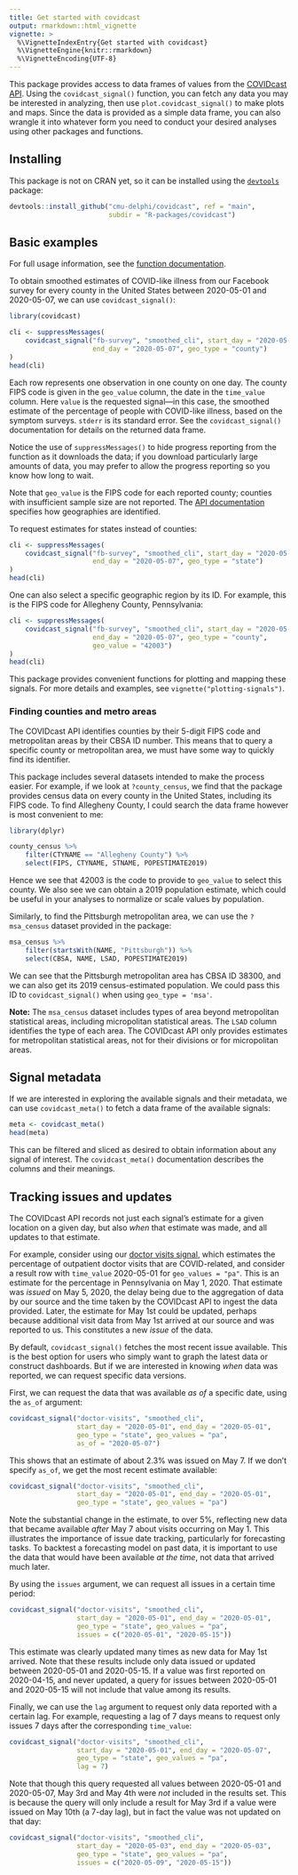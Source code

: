 ```yaml
---
title: Get started with covidcast
output: rmarkdown::html_vignette
vignette: >
  %\VignetteIndexEntry{Get started with covidcast}
  %\VignetteEngine{knitr::rmarkdown}
  %\VignetteEncoding{UTF-8}
---
```


This package provides access to data frames of values from the [COVIDcast
API](https://cmu-delphi.github.io/delphi-epidata/api/covidcast.html). Using the
`covidcast_signal()` function, you can fetch any data you may be interested in
analyzing, then use `plot.covidcast_signal()` to make plots and maps. Since the
data is provided as a simple data frame, you can also wrangle it into whatever
form you need to conduct your desired analyses using other packages and
functions.

## Installing

This package is not on CRAN yet, so it can be installed using the
[`devtools`](https://cran.r-project.org/package=devtools) package:

```r
devtools::install_github("cmu-delphi/covidcast", ref = "main",
                         subdir = "R-packages/covidcast")
```

## Basic examples

For full usage information, see the [function
documentation](../reference/index.html).

To obtain smoothed estimates of COVID-like illness from our Facebook survey for
every county in the United States between 2020-05-01 and 2020-05-07, we can use
`covidcast_signal()`:

```r
library(covidcast)

cli <- suppressMessages(
    covidcast_signal("fb-survey", "smoothed_cli", start_day = "2020-05-01",
                     end_day = "2020-05-07", geo_type = "county")
)
head(cli)
```

Each row represents one observation in one county on one day. The county FIPS
code is given in the `geo_value` column, the date in the `time_value` column.
Here `value` is the requested signal---in this case, the smoothed estimate of
the percentage of people with COVID-like illness, based on the symptom surveys.
`stderr` is its standard error. See the `covidcast_signal()` documentation for
details on the returned data frame.

Notice the use of `suppressMessages()` to hide progress reporting from the
function as it downloads the data; if you download particularly large amounts of
data, you may prefer to allow the progress reporting so you know how long to
wait.

Note that `geo_value` is the FIPS code for each reported county; counties with
insufficient sample size are not reported. The [API
documentation](https://cmu-delphi.github.io/delphi-epidata/api/covidcast.html)
specifies how geographies are identified.

To request estimates for states instead of counties:

```r
cli <- suppressMessages(
    covidcast_signal("fb-survey", "smoothed_cli", start_day = "2020-05-01",
                     end_day = "2020-05-07", geo_type = "state")
)
head(cli)
```

One can also select a specific geographic region by its ID. For example, this is
the FIPS code for Allegheny County, Pennsylvania:

```r
cli <- suppressMessages(
    covidcast_signal("fb-survey", "smoothed_cli", start_day = "2020-05-01",
                     end_day = "2020-05-07", geo_type = "county",
                     geo_value = "42003")
)
head(cli)
```

This package provides convenient functions for plotting and mapping these
signals. For more details and examples, see `vignette("plotting-signals")`.

### Finding counties and metro areas

The COVIDcast API identifies counties by their 5-digit FIPS code and
metropolitan areas by their CBSA ID number. This means that to query a specific
county or metropolitan area, we must have some way to quickly find its
identifier.

This package includes several datasets intended to make the process easier. For
example, if we look at `?county_census`, we find that the package provides
census data on every county in the United States, including its FIPS code. To
find Allegheny County, I could search the data frame however is most convenient
to me:

```r
library(dplyr)

county_census %>%
    filter(CTYNAME == "Allegheny County") %>%
    select(FIPS, CTYNAME, STNAME, POPESTIMATE2019)
```

Hence we see that 42003 is the code to provide to `geo_value` to select this
county. We also see we can obtain a 2019 population estimate, which could be
useful in your analyses to normalize or scale values by population.

Similarly, to find the Pittsburgh metropolitan area, we can use the
`?msa_census` dataset provided in the package:

```r
msa_census %>%
    filter(startsWith(NAME, "Pittsburgh")) %>%
    select(CBSA, NAME, LSAD, POPESTIMATE2019)
```

We can see that the Pittsburgh metropolitan area has CBSA ID 38300, and we can
also get its 2019 census-estimated population. We could pass this ID to
`covidcast_signal()` when using `geo_type = 'msa'`.

**Note:** The `msa_census` dataset includes types of area beyond metropolitan
statistical areas, including micropolitan statistical areas. The `LSAD` column
identifies the type of each area. The COVIDcast API only provides estimates for
metropolitan statistical areas, not for their divisions or for micropolitan
areas.

## Signal metadata

If we are interested in exploring the available signals and their metadata, we
can use `covidcast_meta()` to fetch a data frame of the available signals:

```r
meta <- covidcast_meta()
head(meta)
```

This can be filtered and sliced as desired to obtain information about any
signal of interest. The `covidcast_meta()` documentation describes the columns
and their meanings.

## Tracking issues and updates

The COVIDcast API records not just each signal's estimate for a given location
on a given day, but also *when* that estimate was made, and all updates to that
estimate.

For example, consider using our [doctor visits
signal](https://cmu-delphi.github.io/delphi-epidata/api/covidcast-signals/doctor-visits.html),
which estimates the percentage of outpatient doctor visits that are
COVID-related, and consider a result row with `time_value` 2020-05-01 for
`geo_values = "pa"`. This is an estimate for the percentage in Pennsylvania on
May 1, 2020. That estimate was *issued* on May 5, 2020, the delay being due to
the aggregation of data by our source and the time taken by the COVIDcast API to
ingest the data provided. Later, the estimate for May 1st could be updated,
perhaps because additional visit data from May 1st arrived at our source and was
reported to us. This constitutes a new *issue* of the data.

By default, `covidcast_signal()` fetches the most recent issue available. This
is the best option for users who simply want to graph the latest data or
construct dashboards. But if we are interested in knowing *when* data was
reported, we can request specific data versions.

First, we can request the data that was available *as of* a specific date, using
the `as_of` argument:

```r
covidcast_signal("doctor-visits", "smoothed_cli",
                 start_day = "2020-05-01", end_day = "2020-05-01",
                 geo_type = "state", geo_values = "pa",
                 as_of = "2020-05-07")
```

This shows that an estimate of about 2.3% was issued on May 7. If we don't
specify `as_of`, we get the most recent estimate available:

```r
covidcast_signal("doctor-visits", "smoothed_cli",
                 start_day = "2020-05-01", end_day = "2020-05-01",
                 geo_type = "state", geo_values = "pa")
```

Note the substantial change in the estimate, to over 5%, reflecting new data
that became available *after* May 7 about visits occurring on May 1. This
illustrates the importance of issue date tracking, particularly for forecasting
tasks. To backtest a forecasting model on past data, it is important to use the
data that would have been available *at the time*, not data that arrived much
later.

By using the `issues` argument, we can request all issues in a certain time
period:

```r
covidcast_signal("doctor-visits", "smoothed_cli",
                 start_day = "2020-05-01", end_day = "2020-05-01",
                 geo_type = "state", geo_values = "pa",
                 issues = c("2020-05-01", "2020-05-15"))
```

This estimate was clearly updated many times as new data for May 1st arrived.
Note that these results include only data issued or updated between 2020-05-01
and 2020-05-15. If a value was first reported on 2020-04-15, and never updated,
a query for issues between 2020-05-01 and 2020-05-15 will not include that value
among its results.

Finally, we can use the `lag` argument to request only data reported with a
certain lag. For example, requesting a lag of 7 days means to request only
issues 7 days after the corresponding `time_value`:

```r
covidcast_signal("doctor-visits", "smoothed_cli",
                 start_day = "2020-05-01", end_day = "2020-05-07",
                 geo_type = "state", geo_values = "pa",
                 lag = 7)
```

Note that though this query requested all values between 2020-05-01 and
2020-05-07, May 3rd and May 4th were *not* included in the results set. This is
because the query will only include a result for May 3rd if a value were issued
on May 10th (a 7-day lag), but in fact the value was not updated on that day:

```r
covidcast_signal("doctor-visits", "smoothed_cli",
                 start_day = "2020-05-03", end_day = "2020-05-03",
                 geo_type = "state", geo_values = "pa",
                 issues = c("2020-05-09", "2020-05-15"))
```
